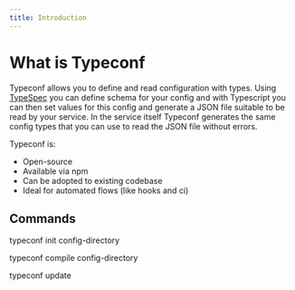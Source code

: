 ```yaml
---
title: Introduction
---
```


# What is Typeconf

Typeconf allows you to define and read configuration with types. Using
[TypeSpec](https://typespec.io) you can define schema for your config and with
Typescript you can then set values for this config and generate a JSON file
suitable to be read by your service. In the service itself Typeconf generates
the same config types that you can use to read the JSON file without errors.

Typeconf is:
 - Open-source
 - Available via npm
 - Can be adopted to existing codebase
 - Ideal for automated flows (like hooks and ci)

## Commands

typeconf init config-directory

typeconf compile config-directory

typeconf update
